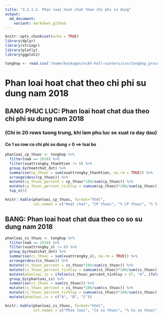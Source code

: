 ```yaml
---
title: "3.2.1.2. Phan loai hoat chat theo chi phi su dung"
output:
  md_document:
    variant: markdown_github
---
```


```r
knitr::opts_chunk$set(echo = TRUE)
library(dplyr)
library(stringr)
library(plotly)
library(ggplot2)
```


```r
tonghop <- read.csv("/home/hackagon/nckh-holt-winters/csv/tonghop_processed.csv", stringsAsFactors = FALSE)
```

# Phan loai hoat chat theo chi phi su dung nam 2018

## BANG PHUC LUC: Phan loai hoat chat dua theo chi phi su dung nam 2018
### (Chi in 20 rows tuong trung, khi lam phu luc se xuat ra day dau)
#### Co 1 so row co chi phi su dung = 0 ==> loai bo
```r
phanloai_cp_thuoc <- tonghop %>%
  filter(nam == 2018) %>%
  filter(xuattrongky_thanhtien != 0) %>%
  group_by(hoatchat_dvt) %>%
  summarise(cp_thuoc = sum(xuattrongky_thanhtien, na.rm = TRUE)) %>%
  arrange(desc(cp_thuoc)) %>%
  mutate(cp_thuoc_percent = cp_thuoc*100/sum(cp_thuoc)) %>%
  mutate(cp_thuoc_percent_tichluy = cumsum(cp_thuoc)*100/sum(cp_thuoc)) %>%
  top_n(5)
```
```r
knitr::kable(phanloai_cp_thuoc, format="html", 
             col.names = c("Hoat chat", "CP thuoc", "% CP thuoc", "% tich luy"))
```

## BANG: Phan loai hoat chat dua theo co so su dung nam 2018
```r
phanloai_cs_thuoc <- tonghop %>%
  filter(nam == 2018) %>%
  filter(xuattrongky_sl != 0) %>%
  group_by(hoatchat_dvt) %>%
  summarise(cs_thuoc = sum(xuattrongky_sl, na.rm = TRUE)) %>%
  arrange(desc(cs_thuoc)) %>%
  mutate(cs_thuoc_percent = cs_thuoc*100/sum(cs_thuoc)) %>%
  mutate(cs_thuoc_percent_tichluy = cumsum(cs_thuoc)*100/sum(cs_thuoc)) %>%
  mutate(phanloai_cs = ifelse(cs_thuoc_percent_tichluy < 67, "A", ifelse(cs_thuoc_percent_tichluy < 85, "B", "c"))) %>%
  group_by(phanloai_cs) %>%
  summarise(cs_thuoc = sum(cs_thuoc)) %>%
  mutate(cs_thuoc_percent = cs_thuoc*100/sum(cs_thuoc)) %>%
  mutate(cs_thuoc_percent_tichluy = cumsum(cs_thuoc)*100/sum(cs_thuoc)) %>%
  mutate(phanloai_cs = c("A", "B", "C"))
```

```r
knitr::kable(phanloai_cs_thuoc, format="html", 
             col.names = c("Phan loai", "Co so thuoc", "% Co so thuoc", "% tich luy"))
```